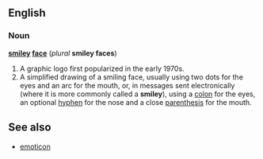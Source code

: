 ==English==
===Noun===
'''[[smiley]] [[face]]''' (''plural'' '''smiley faces''')
{{wikipediapar|Smiley}}
#A graphic logo first popularized in the early 1970s.
#A simplified drawing of a smiling face, usually using two dots for the eyes and an arc for the mouth, or, in messages sent electronically (where it is more commonly called a '''smiley'''), using a [[colon]] for the eyes, an optional [[hyphen]] for the nose and a close [[parenthesis]] for the mouth.

==See also==
*[[emoticon]]